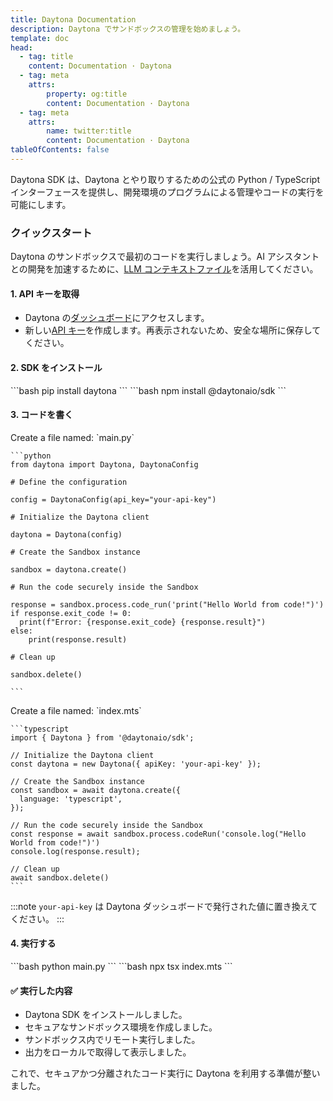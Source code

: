 ```yaml
---
title: Daytona Documentation
description: Daytona でサンドボックスの管理を始めましょう。
template: doc
head:
  - tag: title
    content: Documentation · Daytona
  - tag: meta
    attrs:
        property: og:title
        content: Documentation · Daytona
  - tag: meta
    attrs:
        name: twitter:title
        content: Documentation · Daytona
tableOfContents: false
---
```



Daytona SDK は、Daytona とやり取りするための公式の Python / TypeScript インターフェースを提供し、開発環境のプログラムによる管理やコードの実行を可能にします。

### クイックスタート

Daytona のサンドボックスで最初のコードを実行しましょう。AI アシスタントとの開発を加速するために、[LLM コンテキストファイル](/docs/ja/getting-started#additional-examples)を活用してください。

#### 1. API キーを取得

- Daytona の[ダッシュボード](https://app.daytona.io/dashboard)にアクセスします。
- 新しい[API キー](https://app.daytona.io/dashboard/keys)を作成します。再表示されないため、安全な場所に保存してください。

#### 2. SDK をインストール

<Tabs syncKey="language">
  <TabItem label="Python" icon="seti:python">
    ```bash
    pip install daytona
    ```
  </TabItem>

  <TabItem label="TypeScript" icon="seti:typescript">
    ```bash
    npm install @daytonaio/sdk
    ```
  </TabItem>
</Tabs>

#### 3. コードを書く

<Tabs syncKey="language">
  <TabItem label="Python" icon="seti:python">
    Create a file named: `main.py`

    ```python
    from daytona import Daytona, DaytonaConfig

    # Define the configuration

    config = DaytonaConfig(api_key="your-api-key")

    # Initialize the Daytona client

    daytona = Daytona(config)

    # Create the Sandbox instance

    sandbox = daytona.create()

    # Run the code securely inside the Sandbox

    response = sandbox.process.code_run('print("Hello World from code!")')
    if response.exit_code != 0:
      print(f"Error: {response.exit_code} {response.result}")
    else:
        print(response.result)

    # Clean up

    sandbox.delete()

    ```
  </TabItem>

  <TabItem label="TypeScript" icon="seti:typescript">
    Create a file named: `index.mts`

    ```typescript
    import { Daytona } from '@daytonaio/sdk';

    // Initialize the Daytona client
    const daytona = new Daytona({ apiKey: 'your-api-key' });

    // Create the Sandbox instance
    const sandbox = await daytona.create({
      language: 'typescript',
    });

    // Run the code securely inside the Sandbox
    const response = await sandbox.process.codeRun('console.log("Hello World from code!")')
    console.log(response.result);

    // Clean up
    await sandbox.delete()
    ```
  </TabItem>
</Tabs>

:::note
`your-api-key` は Daytona ダッシュボードで発行された値に置き換えてください。
:::

#### 4. 実行する

<Tabs syncKey="language">
  <TabItem label="Python" icon="seti:python">
    ```bash
    python main.py
    ```
  </TabItem>

  <TabItem label="TypeScript" icon="seti:typescript">
    ```bash
    npx tsx index.mts
    ```
  </TabItem>
</Tabs>

#### ✅ 実行した内容

- Daytona SDK をインストールしました。
- セキュアなサンドボックス環境を作成しました。
- サンドボックス内でリモート実行しました。
- 出力をローカルで取得して表示しました。

これで、セキュアかつ分離されたコード実行に Daytona を利用する準備が整いました。

<ExploreMore />
